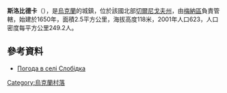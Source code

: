 {{coord|51|29|50|N|32|24|2|E|scale:100000|display=title}}

'''斯洛比德卡'''（{{lang-uk|Слобідка}}），是[[烏克蘭|烏克蘭]]的城鎮，位於該國北部[[切爾尼戈夫州|切爾尼戈夫州]]，由[[梅納區|梅納區]]負責管轄，始建於1650年，面積2.5平方公里，海拔高度118米，2001年人口623，人口密度每平方公里249.2人。

==參考資料==
* [http://weather.in.ua/ua/chernigovskaja/24113 Погода в селі Слобідка] {{Wayback|url=http://weather.in.ua/ua/chernigovskaja/24113 |date=20160305214314 }}

{{Ukraine-geo-stub}}
[[Category:烏克蘭村落|Category:烏克蘭村落]]